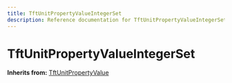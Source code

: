 ```yaml
---
title: TftUnitPropertyValueIntegerSet
description: Reference documentation for TftUnitPropertyValueIntegerSet meta class
---
```



# TftUnitPropertyValueIntegerSet

**Inherits from:** [TftUnitPropertyValue](/classes/tftunitpropertyvalue)

<ClassDetails file="/db/classes/TftUnitPropertyValueIntegerSet.e9ee7720c9b1.json" />
